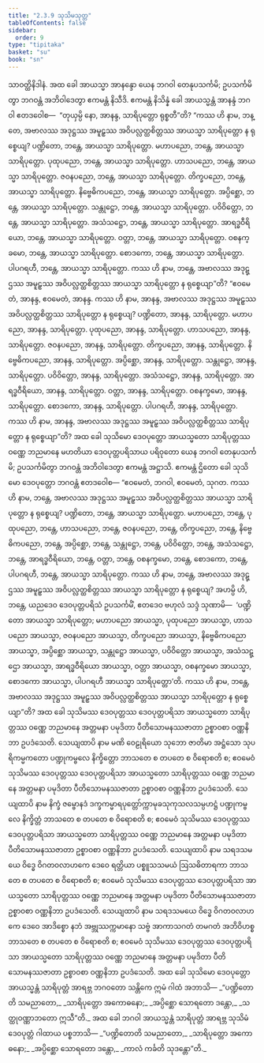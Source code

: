 ```yaml
---
title: "2.3.9 သုသိမသုတ္တ"
tableOfContents: false
sidebar:
  order: 9
type: "tipitaka"
basket: "su"
book: "sn"
---
```



<DynamicBreadcrumb />

<Division number="110" book="sn" e="ch" v="18" p="296">

<Paragraph number="541" book="sn">
သာဝတ္ထိနိဒါနံ. အထ ခေါ အာယသ္မာ အာနန္ဒော ယေန ဘဂဝါ တေနုပသင်္ကမိ; ဥပသင်္ကမိတွာ ဘဂဝန္တံ အဘိဝါဒေတွာ ဧကမန္တံ နိသီဒိ. ဧကမန္တံ နိသိန္နံ ခေါ အာယသ္မန္တံ အာနန္ဒံ ဘဂဝါ ဧတဒဝေါစ—  “တုယှမ္ပိ နော, အာနန္ဒ, သာရိပုတ္တော ရုစ္စတီ”တိ?
</Paragraph>

<Paragraph number="542" book="sn">
“ကဿ ဟိ နာမ, ဘန္တေ, အဗာလဿ အဒုဋ္ဌဿ အမူဠှဿ အဝိပလ္လတ္ထစိတ္တဿ အာယသ္မာ သာရိပုတ္တော န ရုစ္စေယျ? ပဏ္ဍိတော, ဘန္တေ, အာယသ္မာ သာရိပုတ္တော. မဟာပညော, ဘန္တေ, အာယသ္မာ သာရိပုတ္တော. ပုထုပညော, ဘန္တေ, အာယသ္မာ သာရိပုတ္တော. ဟာသပညော, ဘန္တေ, အာယသ္မာ သာရိပုတ္တော. ဇဝနပညော, ဘန္တေ, အာယသ္မာ သာရိပုတ္တော. တိက္ခပညော, ဘန္တေ, အာယသ္မာ သာရိပုတ္တော. နိဗ္ဗေဓိကပညော, ဘန္တေ, အာယသ္မာ သာရိပုတ္တော. အပ္ပိစ္ဆော, ဘန္တေ, အာယသ္မာ သာရိပုတ္တော. သန္တုဋ္ဌော, ဘန္တေ, အာယသ္မာ သာရိပုတ္တော. ပဝိဝိတ္တော, ဘန္တေ, အာယသ္မာ သာရိပုတ္တော. အသံသဋ္ဌော, ဘန္တေ, အာယသ္မာ သာရိပုတ္တော. အာရဒ္ဓဝီရိယော, ဘန္တေ, အာယသ္မာ သာရိပုတ္တော. ဝတ္တာ, ဘန္တေ, အာယသ္မာ သာရိပုတ္တော. ဝစနက္ခမော, ဘန္တေ, အာယသ္မာ သာရိပုတ္တော. စောဒကော, ဘန္တေ, အာယသ္မာ သာရိပုတ္တော. ပါပဂရဟီ, ဘန္တေ, အာယသ္မာ သာရိပုတ္တော. ကဿ ဟိ နာမ, ဘန္တေ, အဗာလဿ အဒုဋ္ဌဿ အမူဠှဿ အဝိပလ္လတ္ထစိတ္တဿ အာယသ္မာ သာရိပုတ္တော န ရုစ္စေယျာ”တိ?
</Paragraph>

<Paragraph number="543" book="sn">
“ဧဝမေတံ, အာနန္ဒ, ဧဝမေတံ, အာနန္ဒ. ကဿ ဟိ နာမ, အာနန္ဒ, အဗာလဿ အဒုဋ္ဌဿ အမူဠှဿ အဝိပလ္လတ္ထစိတ္တဿ သာရိပုတ္တော န ရုစ္စေယျ? ပဏ္ဍိတော, အာနန္ဒ, သာရိပုတ္တော. မဟာပညော, အာနန္ဒ, သာရိပုတ္တော. ပုထုပညော, အာနန္ဒ, သာရိပုတ္တော. ဟာသပညော, အာနန္ဒ, သာရိပုတ္တော. ဇဝနပညော, အာနန္ဒ, သာရိပုတ္တော. တိက္ခပညော, အာနန္ဒ, သာရိပုတ္တော. နိဗ္ဗေဓိကပညော, အာနန္ဒ, သာရိပုတ္တော. အပ္ပိစ္ဆော, အာနန္ဒ, သာရိပုတ္တော. သန္တုဋ္ဌော, အာနန္ဒ, သာရိပုတ္တော. ပဝိဝိတ္တော, အာနန္ဒ, သာရိပုတ္တော. အသံသဋ္ဌော, အာနန္ဒ, သာရိပုတ္တော. အာရဒ္ဓဝီရိယော, အာနန္ဒ, သာရိပုတ္တော. ဝတ္တာ, အာနန္ဒ, သာရိပုတ္တော. ဝစနက္ခမော, အာနန္ဒ, သာရိပုတ္တော. စောဒကော, အာနန္ဒ, သာရိပုတ္တော. ပါပဂရဟီ, အာနန္ဒ, သာရိပုတ္တော. ကဿ ဟိ နာမ, အာနန္ဒ, အဗာလဿ အဒုဋ္ဌဿ အမူဠှဿ အဝိပလ္လတ္ထစိတ္တဿ သာရိပုတ္တော န ရုစ္စေယျာ”တိ?
</Paragraph>

<Paragraph number="544" book="sn">
အထ ခေါ သုသိမော ဒေဝပုတ္တော အာယသ္မတော သာရိပုတ္တဿ ဝဏ္ဏေ ဘညမာနေ မဟတိယာ ဒေဝပုတ္တပရိသာယ ပရိဝုတော ယေန ဘဂဝါ တေနုပသင်္ကမိ; ဥပသင်္ကမိတွာ ဘဂဝန္တံ အဘိဝါဒေတွာ ဧကမန္တံ အဋ္ဌာသိ. ဧကမန္တံ ဌိတော ခေါ သုသိမော ဒေဝပုတ္တော ဘဂဝန္တံ ဧတဒဝေါစ—
</Paragraph>

<Paragraph number="545" book="sn">
“ဧဝမေတံ, ဘဂဝါ, ဧဝမေတံ, သုဂတ. ကဿ ဟိ နာမ, ဘန္တေ, အဗာလဿ အဒုဋ္ဌဿ အမူဠှဿ အဝိပလ္လတ္ထစိတ္တဿ အာယသ္မာ သာရိပုတ္တော န ရုစ္စေယျ? ပဏ္ဍိတော, ဘန္တေ, အာယသ္မာ သာရိပုတ္တော. မဟာပညော, ဘန္တေ, ပုထုပညော, ဘန္တေ, ဟာသပညော, ဘန္တေ, ဇဝနပညော, ဘန္တေ, တိက္ခပညော, ဘန္တေ, နိဗ္ဗေဓိကပညော, ဘန္တေ, အပ္ပိစ္ဆော, ဘန္တေ, သန္တုဋ္ဌော, ဘန္တေ, ပဝိဝိတ္တော, ဘန္တေ, အသံသဋ္ဌော, ဘန္တေ, အာရဒ္ဓဝီရိယော, ဘန္တေ, ဝတ္တာ, ဘန္တေ, ဝစနက္ခမော, ဘန္တေ, စောဒကော, ဘန္တေ, ပါပဂရဟီ, ဘန္တေ, အာယသ္မာ သာရိပုတ္တော. ကဿ ဟိ နာမ, ဘန္တေ, အဗာလဿ အဒုဋ္ဌဿ အမူဠှဿ အဝိပလ္လတ္ထစိတ္တဿ အာယသ္မာ သာရိပုတ္တော န ရုစ္စေယျ?
</Paragraph>

<Paragraph number="546" book="sn">
အဟမ္ပိ ဟိ, ဘန္တေ, ယညဒေဝ ဒေဝပုတ္တပရိသံ ဥပသင်္ကမိံ, ဧတဒေဝ ဗဟုလံ သဒ္ဒံ သုဏာမိ—  ‘ပဏ္ဍိတော အာယသ္မာ သာရိပုတ္တော; မဟာပညော အာယသ္မာ, ပုထုပညော အာယသ္မာ, ဟာသပညော အာယသ္မာ, ဇဝနပညော အာယသ္မာ, တိက္ခပညော အာယသ္မာ, နိဗ္ဗေဓိကပညော အာယသ္မာ, အပ္ပိစ္ဆော အာယသ္မာ, သန္တုဋ္ဌော အာယသ္မာ, ပဝိဝိတ္တော အာယသ္မာ, အသံသဋ္ဌော အာယသ္မာ, အာရဒ္ဓဝီရိယော အာယသ္မာ, ဝတ္တာ အာယသ္မာ, ဝစနက္ခမော အာယသ္မာ, စောဒကော အာယသ္မာ, ပါပဂရဟီ အာယသ္မာ သာရိပုတ္တော’တိ. ကဿ ဟိ နာမ, ဘန္တေ, အဗာလဿ အဒုဋ္ဌဿ အမူဠှဿ အဝိပလ္လတ္ထစိတ္တဿ အာယသ္မာ သာရိပုတ္တော န ရုစ္စေယျာ”တိ?
</Paragraph>

<Paragraph number="547" book="sn">
အထ ခေါ သုသိမဿ ဒေဝပုတ္တဿ ဒေဝပုတ္တပရိသာ အာယသ္မတော သာရိပုတ္တဿ ဝဏ္ဏေ ဘညမာနေ အတ္တမနာ ပမုဒိတာ ပီတိသောမနဿဇာတာ ဥစ္စာဝစာ ဝဏ္ဏနိဘာ ဥပဒံသေတိ.
</Paragraph>

<Paragraph number="548" book="sn">
သေယျထာပိ နာမ မဏိ ဝေဠုရိယော သုဘော ဇာတိမာ အဋ္ဌံသော သုပရိကမ္မကတော ပဏ္ဍုကမ္ဗလေ နိက္ခိတ္တော ဘာသတေ စ တပတေ စ ဝိရောစတိ စ; ဧဝမေဝံ သုသိမဿ ဒေဝပုတ္တဿ ဒေဝပုတ္တပရိသာ အာယသ္မတော သာရိပုတ္တဿ ဝဏ္ဏေ ဘညမာနေ အတ္တမနာ ပမုဒိတာ ပီတိသောမနဿဇာတာ ဥစ္စာဝစာ ဝဏ္ဏနိဘာ ဥပဒံသေတိ.
</Paragraph>

<Paragraph number="549" book="sn">
သေယျထာပိ နာမ နိက္ခံ ဇမ္ဗောနဒံ ဒက္ခကမ္မာရပုတ္တော်က္ကာမုခသုကုသလသမ္ပဟဋ္ဌံ ပဏ္ဍုကမ္ဗလေ နိက္ခိတ္တံ ဘာသတေ စ တပတေ စ ဝိရောစတိ စ; ဧဝမေဝံ သုသိမဿ ဒေဝပုတ္တဿ ဒေဝပုတ္တပရိသာ အာယသ္မတော သာရိပုတ္တဿ ဝဏ္ဏေ ဘညမာနေ အတ္တမနာ ပမုဒိတာ ပီတိသောမနဿဇာတာ ဥစ္စာဝစာ ဝဏ္ဏနိဘာ ဥပဒံသေတိ.
</Paragraph>

<Paragraph number="550" book="sn">
သေယျထာပိ နာမ သရဒသမယေ ဝိဒ္ဓေ ဝိဂတဝလာဟကေ ဒေဝေ ရတ္တိယာ ပစ္စူသသမယံ ဩသဓိတာရကာ ဘာသတေ စ တပတေ စ ဝိရောစတိ စ; ဧဝမေဝံ သုသိမဿ ဒေဝပုတ္တဿ ဒေဝပုတ္တပရိသာ အာယသ္မတော သာရိပုတ္တဿ ဝဏ္ဏေ ဘညမာနေ အတ္တမနာ ပမုဒိတာ ပီတိသောမနဿဇာတာ ဥစ္စာဝစာ ဝဏ္ဏနိဘာ ဥပဒံသေတိ.
</Paragraph>

<Paragraph number="551" book="sn">
သေယျထာပိ နာမ သရဒသမယေ ဝိဒ္ဓေ ဝိဂတဝလာဟကေ ဒေဝေ အာဒိစ္စော နဘံ အဗ္ဘုဿက္ကမာနော သဗ္ဗံ အာကာသဂတံ တမဂတံ အဘိဝိဟစ္စ ဘာသတေ စ တပတေ စ ဝိရောစတိ စ; ဧဝမေဝံ သုသိမဿ ဒေဝပုတ္တဿ ဒေဝပုတ္တပရိသာ အာယသ္မတော သာရိပုတ္တဿ ဝဏ္ဏေ ဘညမာနေ အတ္တမနာ ပမုဒိတာ ပီတိသောမနဿဇာတာ ဥစ္စာဝစာ ဝဏ္ဏနိဘာ ဥပဒံသေတိ.
</Paragraph>

<Paragraph number="552" book="sn">
အထ ခေါ သုသိမော ဒေဝပုတ္တော အာယသ္မန္တံ သာရိပုတ္တံ အာရဗ္ဘ ဘဂဝတော သန္တိကေ ဣမံ ဂါထံ အဘာသိ—
</Paragraph>

<Paragraph number="553" type="verses" book="sn">
_“ပဏ္ဍိတောတိ သမညာတော,_  
_သာရိပုတ္တော အကောဓနော;_  
_အပ္ပိစ္ဆော သောရတော ဒန္တော,_  
_သတ္ထုဝဏ္ဏာဘတော ဣသီ”တိ._  

</Paragraph>

<Paragraph number="554" book="sn">
အထ ခေါ ဘဂဝါ အာယသ္မန္တံ သာရိပုတ္တံ အာရဗ္ဘ သုသိမံ ဒေဝပုတ္တံ ဂါထာယ ပစ္စဘာသိ—
</Paragraph>

<Paragraph number="555" type="verses" book="sn">
_“ပဏ္ဍိတောတိ သမညာတော,_  
_သာရိပုတ္တော အကောဓနော;_  
_အပ္ပိစ္ဆော သောရတော ဒန္တော,_  
_ကာလံ ကင်္ခတိ သုဒန္တော”တိ._
</Paragraph>
</Division>